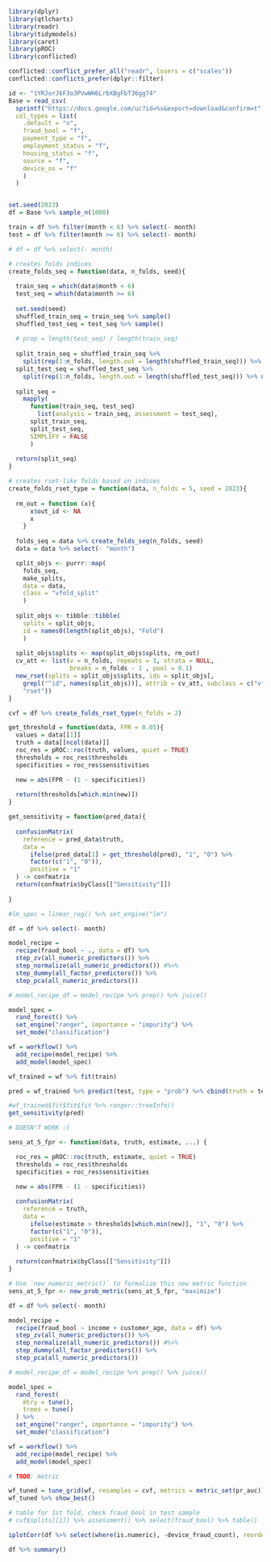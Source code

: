```r

library(dplyr)
library(qtlcharts)
library(readr)
library(tidymodels)
library(caret)
library(pROC)
library(conflicted)

conflicted::conflict_prefer_all("readr", losers = c("scales"))
conflicted::conflicts_prefer(dplyr::filter)

```

```r

id <- "1YRJorJ6F3o3PVwWH6LrbXBgFbT36gg74"
Base = read_csv(
  sprintf("https://docs.google.com/uc?id=%s&export=download&confirm=t", id),
  col_types = list(
    .default = "n",
    fraud_bool = "f",
    payment_type = "f",
    employment_status = "f",
    housing_status = "f",
    source = "f",
    device_os = "f"
    )
  )


set.seed(2023)
df = Base %>% sample_n(1000)

train = df %>% filter(month < 6) %>% select(- month)
test = df %>% filter(month >= 6) %>% select(- month)

# df = df %>% select(- month)

```

```r

# creates folds indices
create_folds_seq = function(data, n_folds, seed){
  
  train_seq = which(data$month < 6)
  test_seq = which(data$month >= 6)
  
  set.seed(seed)
  shuffled_train_seq = train_seq %>% sample()
  shuffled_test_seq = test_seq %>% sample()
  
  # prop = length(test_seq) / length(train_seq)
  
  split_train_seq = shuffled_train_seq %>%
    split(rep(1:n_folds, length.out = length(shuffled_train_seq))) %>% unname()
  split_test_seq = shuffled_test_seq %>%
    split(rep(1:n_folds, length.out = length(shuffled_test_seq))) %>% unname()
  
  split_seq =
    mapply(
      function(train_seq, test_seq)
        list(analysis = train_seq, assessment = test_seq),
      split_train_seq,
      split_test_seq,
      SIMPLIFY = FALSE
      )
  
  return(split_seq)
}

# creates rset-like folds based on indices
create_folds_rset_type = function(data, n_folds = 5, seed = 2023){
  
  rm_out = function (x){
      x$out_id <- NA
      x
    }
  
  folds_seq = data %>% create_folds_seq(n_folds, seed)
  data = data %>% select(- "month")

  split_objs <- purrr::map(
    folds_seq,
    make_splits,
    data = data,
    class = "vfold_split"
    )
  
  split_objs <- tibble::tibble(
    splits = split_objs,
    id = names0(length(split_objs), "Fold")
    )
  
  split_objs$splits <- map(split_objs$splits, rm_out)
  cv_att <- list(v = n_folds, repeats = 1, strata = NULL,
                 breaks = n_folds - 1 , pool = 0.1)
  new_rset(splits = split_objs$splits, ids = split_objs[, 
    grepl("^id", names(split_objs))], attrib = cv_att, subclass = c("vfold_cv", 
    "rset"))
}

cvf = df %>% create_folds_rset_type(n_folds = 2)

```

```r

get_threshold = function(data, FPR = 0.05){
  values = data[[1]]
  truth = data[[ncol(data)]]
  roc_res = pROC::roc(truth, values, quiet = TRUE)
  thresholds = roc_res$thresholds
  specificities = roc_res$sensitivities

  new = abs(FPR - (1 - specificities))
  
  return(thresholds[which.min(new)])
}

get_sensitivity = function(pred_data){
  
  confusionMatrix(
    reference = pred_data$truth,
    data =
      ifelse(pred_data[1] > get_threshold(pred), "1", "0") %>%
      factor(c("1", "0")),
      positive = "1"
  ) -> confmatrix
  return(confmatrix$byClass[["Sensitivity"]])
  
}

```

```r

#lm_spec = linear_reg() %>% set_engine("lm")

df = df %>% select(- month)

model_recipe =
  recipe(fraud_bool ~ ., data = df) %>% 
  step_zv(all_numeric_predictors()) %>% 
  step_normalize(all_numeric_predictors()) #%>%
  step_dummy(all_factor_predictors()) %>% 
  step_pca(all_numeric_predictors())

# model_recipe_df = model_recipe %>% prep() %>% juice()

model_spec = 
  rand_forest() %>%
  set_engine("ranger", importance = "impurity") %>%
  set_mode("classification")

wf = workflow() %>% 
  add_recipe(model_recipe) %>% 
  add_model(model_spec)

wf_trained = wf %>% fit(train)

pred = wf_trained %>% predict(test, type = "prob") %>% cbind(truth = test$fraud_bool)

#wf_trained$fit$fit$fit %>% ranger::treeInfo()
get_sensitivity(pred)

```

```r

# DOESN'T WORK :(

sens_at_5_fpr <- function(data, truth, estimate, ...) {

  roc_res = pROC::roc(truth, estimate, quiet = TRUE)
  thresholds = roc_res$thresholds
  specificities = roc_res$sensitivities

  new = abs(FPR - (1 - specificities))
  
  confusionMatrix(
    reference = truth,
    data =
      ifelse(estimate > thresholds[which.min(new)], "1", "0") %>%
      factor(c("1", "0")),
      positive = "1"
  ) -> confmatrix
  
  return(confmatrix$byClass[["Sensitivity"]])
}

# Use `new_numeric_metric()` to formalize this new metric function
sens_at_5_fpr <- new_prob_metric(sens_at_5_fpr, "maximize")

```

```r

df = df %>% select(- month)

model_recipe =
  recipe(fraud_bool ~ income + customer_age, data = df) %>% 
  step_zv(all_numeric_predictors()) %>% 
  step_normalize(all_numeric_predictors()) #%>%
  step_dummy(all_factor_predictors()) %>% 
  step_pca(all_numeric_predictors())

# model_recipe_df = model_recipe %>% prep() %>% juice()

model_spec = 
  rand_forest(
    mtry = tune(),
    trees = tune()
  ) %>%
  set_engine("ranger", importance = "impurity") %>%
  set_mode("classification")

wf = workflow() %>% 
  add_recipe(model_recipe) %>% 
  add_model(model_spec)

# TODO: metric

wf_tuned = tune_grid(wf, resamples = cvf, metrics = metric_set(pr_auc))
wf_tuned %>% show_best()

# table for 1st fold, check fraud_bool in test sample
# cvf$splits[[1]] %>% assessment() %>% select(fraud_bool) %>% table()

```


```r

iplotCorr(df %>% select(where(is.numeric), -device_fraud_count), reorder = T)

df %>% summary()

```

